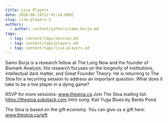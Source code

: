 ```yaml
---
title: Live Players
date: 2020-06-19T22:41:14.000Z
slug: live-players-2
authors:
  - author: content/authors/samo-burja.md
tags:
  - tag: content/tags/session.md
  - tag: content/tags/players.md
  - tag: content/tags/live-players.md
---
```


Samo Burja is a research fellow at The Long Now and the founder of Bismark Analysis. His research focuses on the longevity of institutions, intellectual dark matter, and Great Founder Theory. He is returning to The Stoa for a recurring session to address an important question. What does it take to be a live player in a dying game?

RSVP for more sessions: www.thestoa.ca
Join The Stoa mailing list: https://thestoa.substack.com
Intro song: Kali Yuga Blues by Bardo Pond

The Stoa is based on the gift economy. You can give us a gift here: www.thestoa.ca/gift
